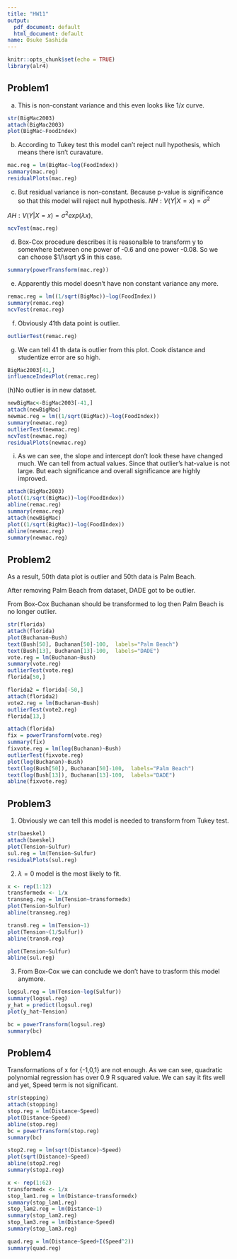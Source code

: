 ```yaml
---
title: "HW11"
output:
  pdf_document: default
  html_document: default
name: Osuke Sashida
---
```


```r
knitr::opts_chunk$set(echo = TRUE)
library(alr4)
```

## Problem1
(a) This is non-constant variance and this even looks like $1/x$ curve.
```r
str(BigMac2003)
attach(BigMac2003)
plot(BigMac~FoodIndex)
```

(b) According to Tukey test this model can't reject null hypothesis, which means there isn't curavature.
```r
mac.reg = lm(BigMac~log(FoodIndex))
summary(mac.reg)
residualPlots(mac.reg)
```

(c) But residual variance is non-constant. Because p-value is significance so that this model will reject null hypothesis.
$NH: V(Y|X=x)=\sigma^2$

$AH: V(Y|X=x)=\sigma^2exp(\lambda x)$.
```r
ncvTest(mac.reg)
```

(d) Box-Cox procedure describes it is reasonalble to transform y to somewhere between one power of -0.6 and one power -0.08. So we can choose $1/\sqrt y$ in this case.
```r
summary(powerTransform(mac.reg))
```

(e) Apparently this model doesn't have non constant variance any more.
```r
remac.reg = lm((1/sqrt(BigMac))~log(FoodIndex))
summary(remac.reg)
ncvTest(remac.reg)

```

(f) Obviously 41th data point is outlier.
```r
outlierTest(remac.reg)
```

(g) We can tell 41 th data is outlier from this plot. Cook distance and studentize error are so high.
```r
BigMac2003[41,]
influenceIndexPlot(remac.reg)
```

(h)No outlier is in new dataset.
```r
newBigMac<-BigMac2003[-41,]
attach(newBigMac)
newmac.reg = lm((1/sqrt(BigMac))~log(FoodIndex))
summary(newmac.reg)
outlierTest(newmac.reg)
ncvTest(newmac.reg)
residualPlots(newmac.reg)
```

(i) As we can see, the slope and intercept don't look these have changed much. We can tell from actual values. Since that outlier's hat-value is not large. But each significance and overall significance are highly improved.
```r
attach(BigMac2003)
plot((1/sqrt(BigMac))~log(FoodIndex))
abline(remac.reg)
summary(remac.reg)
attach(newBigMac)
plot((1/sqrt(BigMac))~log(FoodIndex))
abline(newmac.reg)
summary(newmac.reg)
```

## Problem2
As a result, 50th data plot is outlier and 50th data is Palm Beach.

After removing Palm Beach from dataset, DADE got to be outlier.

From Box-Cox Buchanan should be transformed to log then Palm Beach is no longer outlier.
```r
str(florida)
attach(florida)
plot(Buchanan~Bush)
text(Bush[50], Buchanan[50]-100,  labels="Palm Beach")
text(Bush[13], Buchanan[13]-100,  labels="DADE")
vote.reg = lm(Buchanan~Bush)
summary(vote.reg)
outlierTest(vote.reg)
florida[50,]

florida2 = florida[-50,]
attach(florida2)
vote2.reg = lm(Buchanan~Bush)
outlierTest(vote2.reg)
florida[13,]

attach(florida)
fix = powerTransform(vote.reg)
summary(fix)
fixvote.reg = lm(log(Buchanan)~Bush)
outlierTest(fixvote.reg)
plot(log(Buchanan)~Bush)
text(log(Bush[50]), Buchanan[50]-100,  labels="Palm Beach")
text(log(Bush[13]), Buchanan[13]-100,  labels="DADE")
abline(fixvote.reg)
```

## Problem3 
(1) Obviously we can tell this model is needed to transform from Tukey test.
```r
str(baeskel)
attach(baeskel)
plot(Tension~Sulfur)
sul.reg = lm(Tension~Sulfur)
residualPlots(sul.reg)
```

(2) $\lambda = 0$ model is the most likely to fit.
```r
x <- rep(1:12)
transformedx <- 1/x
transneg.reg = lm(Tension~transformedx)
plot(Tension~Sulfur)
abline(transneg.reg)

trans0.reg = lm(Tension~1)
plot(Tension~(1/Sulfur))
abline(trans0.reg)

plot(Tension~Sulfur)
abline(sul.reg)
```

(3) 
From Box-Cox we can conclude we don't have to trasform this model anymore.
```r
logsul.reg = lm(Tension~log(Sulfur))
summary(logsul.reg)
y_hat = predict(logsul.reg)
plot(y_hat~Tension)

bc = powerTransform(logsul.reg)
summary(bc)
```



## Problem4
Transformations of x for {-1,0,1} are not enough.
As we can see, quadratic polynomial regression has over 0.9 R squared value.
We can say it fits well and yet, Speed term is not significant.
```r
str(stopping)
attach(stopping)
stop.reg = lm(Distance~Speed)
plot(Distance~Speed)
abline(stop.reg)
bc = powerTransform(stop.reg)
summary(bc)

stop2.reg = lm(sqrt(Distance)~Speed)
plot(sqrt(Distance)~Speed)
abline(stop2.reg)
summary(stop2.reg)

x <- rep(1:62)
transformedx <- 1/x
stop_lam1.reg = lm(Distance~transformedx)
summary(stop_lam1.reg)
stop_lam2.reg = lm(Distance~1)
summary(stop_lam2.reg)
stop_lam3.reg = lm(Distance~Speed)
summary(stop_lam3.reg)

quad.reg = lm(Distance~Speed+I(Speed^2))
summary(quad.reg)
```